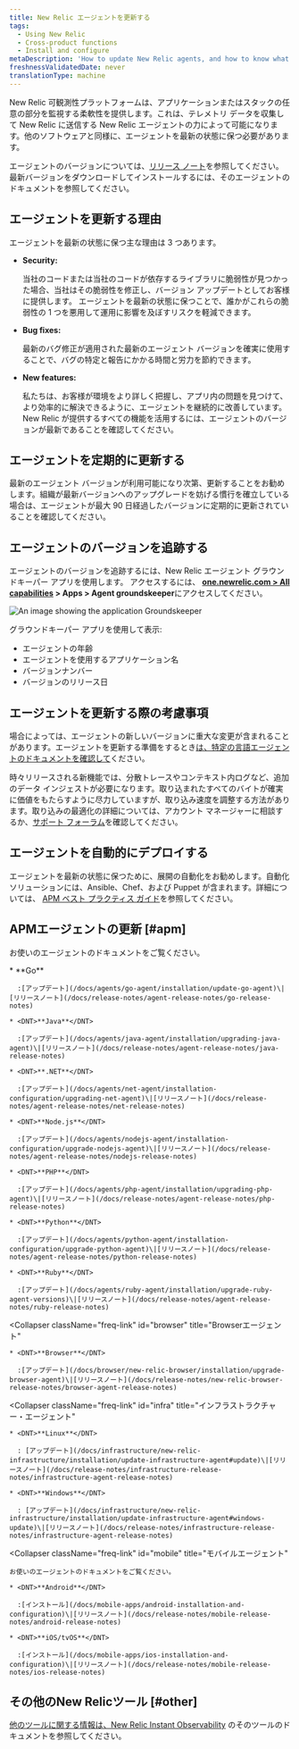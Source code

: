 ```yaml
---
title: New Relic エージェントを更新する
tags:
  - Using New Relic
  - Cross-product functions
  - Install and configure
metaDescription: 'How to update New Relic agents, and how to know what version of agent you have.'
freshnessValidatedDate: never
translationType: machine
---
```



New Relic 可観測性プラットフォームは、アプリケーションまたはスタックの任意の部分を監視する柔軟性を提供します。これは、テレメトリ データを収集して New Relic に送信する New Relic エージェントの力によって可能になります。他のソフトウェアと同様に、エージェントを最新の状態に保つ必要があります。

エージェントのバージョンについては、[リリース ノート](/docs/release-notes)を参照してください。最新バージョンをダウンロードしてインストールするには、そのエージェントのドキュメントを参照してください。

## エージェントを更新する理由

エージェントを最新の状態に保つ主な理由は 3 つあります。

* <DNT>**Security:**</DNT>

  当社のコードまたは当社のコードが依存するライブラリに脆弱性が見つかった場合、当社はその脆弱性を修正し、バージョン アップデートとしてお客様に提供します。 エージェントを最新の状態に保つことで、誰かがこれらの脆弱性の 1 つを悪用して運用に影響を及ぼすリスクを軽減できます。

* <DNT>**Bug fixes:**</DNT>

  最新のバグ修正が適用された最新のエージェント バージョンを確実に使用することで、バグの特定と報告にかかる時間と労力を節約できます。

* <DNT>**New features:**</DNT>

  私たちは、お客様が環境をより詳しく把握し、アプリ内の問題を見つけて、より効率的に解決できるように、エージェントを継続的に改善しています。 New Relic が提供するすべての機能を活用するには、エージェントのバージョンが最新であることを確認してください。

## エージェントを定期的に更新する

最新のエージェント バージョンが利用可能になり次第、更新することをお勧めします。組織が最新バージョンへのアップグレードを妨げる慣行を確立している場合は、エージェントが最大 90 日経過したバージョンに定期的に更新されていることを確認してください。

## エージェントのバージョンを追跡する

エージェントのバージョンを追跡するには、New Relic エージェント グラウンドキーパー アプリを使用します。 アクセスするには、 <DNT>**[one.newrelic.com > All capabilities](https://one.newrelic.com/all-capabilities) > Apps > Agent groundskeeper**</DNT>にアクセスしてください。

<img
  title="Groundskeeper"
  alt="An image showing the application Groundskeeper"
  src={apmGroundskeeperApp}
/>

グラウンドキーパー アプリを使用して表示:

* エージェントの年齢
* エージェントを使用するアプリケーション名
* バージョンナンバー
* バージョンのリリース日

## エージェントを更新する際の考慮事項

場合によっては、エージェントの新しいバージョンに重大な変更が含まれることがあります。エージェントを更新する準備をするとき[は、特定の言語エージェントのドキュメントを確認して](/docs/new-relic-solutions/new-relic-one/install-configure/compatibility-requirements-new-relic-agents-products/)ください。

時々リリースされる新機能では、分散トレースやコンテキスト内ログなど、追加のデータ インジェストが必要になります。取り込まれたすべてのバイトが確実に価値をもたらすように尽力していますが、取り込み速度を調整する方法があります。取り込みの最適化の詳細については、アカウント マネージャーに相談するか、[サポート フォーラム](https://discuss.newrelic.com)を確認してください。

## エージェントを自動的にデプロイする

エージェントを最新の状態に保つために、展開の自動化をお勧めします。自動化ソリューションには、Ansible、Chef、および Puppet が含まれます。詳細については、 [APM ベスト プラクティス ガイド](/docs/new-relic-solutions/best-practices-guides/full-stack-observability/apm-best-practices-guide/#agents-current)を参照してください。

## APMエージェントの更新 [#apm]

お使いのエージェントのドキュメントをご覧ください。

<CollapserGroup>
  <Collapser
    className="freq-link"
    id="apm"
    title="APMエージェント"
  >
    * <DNT>**Go**</DNT>

      :[アップデート](/docs/agents/go-agent/installation/update-go-agent)\|[リリースノート](/docs/release-notes/agent-release-notes/go-release-notes)

    * <DNT>**Java**</DNT>

      :[アップデート](/docs/agents/java-agent/installation/upgrading-java-agent)\|[リリースノート](/docs/release-notes/agent-release-notes/java-release-notes)

    * <DNT>**.NET**</DNT>

      :[アップデート](/docs/agents/net-agent/installation-configuration/upgrading-net-agent)\|[リリースノート](/docs/release-notes/agent-release-notes/net-release-notes)

    * <DNT>**Node.js**</DNT>

      :[アップデート](/docs/agents/nodejs-agent/installation-configuration/upgrade-nodejs-agent)\|[リリースノート](/docs/release-notes/agent-release-notes/nodejs-release-notes)

    * <DNT>**PHP**</DNT>

      :[アップデート](/docs/agents/php-agent/installation/upgrading-php-agent)\|[リリースノート](/docs/release-notes/agent-release-notes/php-release-notes)

    * <DNT>**Python**</DNT>

      :[アップデート](/docs/agents/python-agent/installation-configuration/upgrade-python-agent)\|[リリースノート](/docs/release-notes/agent-release-notes/python-release-notes)

    * <DNT>**Ruby**</DNT>

      :[アップデート](/docs/agents/ruby-agent/installation/upgrade-ruby-agent-versions)\|[リリースノート](/docs/release-notes/agent-release-notes/ruby-release-notes)
  </Collapser>

  <Collapser
    className="freq-link"
    id="browser"
    title="Browserエージェント"
  >
    * <DNT>**Browser**</DNT>

      :[アップデート](/docs/browser/new-relic-browser/installation/upgrade-browser-agent)\|[リリースノート](/docs/release-notes/new-relic-browser-release-notes/browser-agent-release-notes)
  </Collapser>

  <Collapser
    className="freq-link"
    id="infra"
    title="インフラストラクチャー・エージェント"
  >
    * <DNT>**Linux**</DNT>

      : [アップデート](/docs/infrastructure/new-relic-infrastructure/installation/update-infrastructure-agent#update)\|[リリースノート](/docs/release-notes/infrastructure-release-notes/infrastructure-agent-release-notes)

    * <DNT>**Windows**</DNT>

      : [アップデート](/docs/infrastructure/new-relic-infrastructure/installation/update-infrastructure-agent#windows-update)\|[リリースノート](/docs/release-notes/infrastructure-release-notes/infrastructure-agent-release-notes)
  </Collapser>

  <Collapser
    className="freq-link"
    id="mobile"
    title="モバイルエージェント"
  >
    お使いのエージェントのドキュメントをご覧ください。

    * <DNT>**Android**</DNT>

      :[インストール](/docs/mobile-apps/android-installation-and-configuration)\|[リリースノート](/docs/release-notes/mobile-release-notes/android-release-notes)

    * <DNT>**iOS/tvOS**</DNT>

      :[インストール](/docs/mobile-apps/ios-installation-and-configuration)\|[リリースノート](/docs/release-notes/mobile-release-notes/ios-release-notes)
  </Collapser>
</CollapserGroup>

## その他のNew Relicツール [#other]

[他のツールに関する情報は、New Relic Instant Observability](https://newrelic.com/instant-observability/) のそのツールのドキュメントを参照してください。